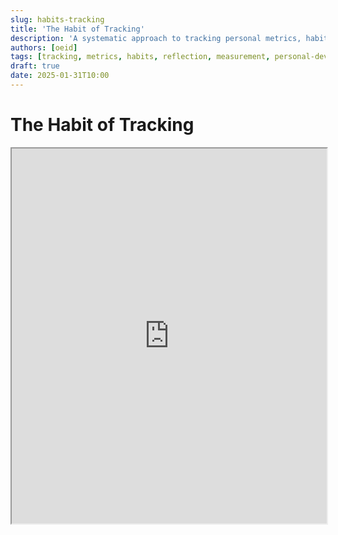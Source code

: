 ```yaml
---
slug: habits-tracking
title: 'The Habit of Tracking'
description: 'A systematic approach to tracking personal metrics, habits, and impact to enable effective reflection, measurement, and continuous improvement.'
authors: [oeid]
tags: [tracking, metrics, habits, reflection, measurement, personal-development, automation]
draft: true
date: 2025-01-31T10:00
---
```


# The Habit of Tracking

<iframe
  style={{ border: "1px solid rgba(0, 0, 0, 0.1)" }}
  width="100%"
  height="600"
  src="https://embed.figma.com/board/reFUj3lFudhquKldnUw9dL/The-Habit-Board?node-id=243-801&t=ho1inpLrxPG6sWzw-4&embed-host=share"
  allowFullScreen
/>

## Questions

- What metrics should I track to measure my personal and professional growth?
- How can I create systems to automatically track important habits and behaviors?
- What tools and apps can help me maintain consistent tracking without manual effort?
- How do I balance tracking enough data to be useful without overwhelming myself?
- What patterns in my tracking data can help me make better decisions?
- How can I use tracking data to identify areas for improvement and celebrate progress?
- What automations can I set up to reduce the friction of tracking?
- How do I create meaningful reviews and reflections based on my tracking data?

## Decision

Tracking is essential for personal and professional growth because it provides objective data about progress, identifies patterns in behavior, and enables data-driven decision making. Without tracking, it's difficult to know if efforts are actually leading to improvement or if habits are being maintained consistently. Tracking helps identify what's working, what isn't, and where to focus energy for maximum impact. It also provides accountability and motivation by making progress visible and measurable.

## Strategy

The strategic approach to tracking involves:
- **Daily Reviews**: Quick check-ins on key metrics and habits
- **Weekly Reviews**: Deeper analysis of patterns and progress
- **Automation**: Using tools like Streaks app, Apple Watch, and shortcuts to reduce manual tracking
- **Architecture**: Creating systems that automatically capture and process tracking data
- **Regular Assessment**: Using tracking data to measure against leadership principles and personal goals

## Hashtags

#tracking/metrics
#tracking/habits
#tracking/impact
#tracking/automation
#tracking/reflection

# Suggested Action Items

## #tracking/metrics
- Set up tracking systems for key personal and professional metrics
- Monitor gym visits, spiritual practices, and personal development activities
- Track workplace impact and career growth indicators
- Maintain records of personal resources (memories, assets, buckets, habits, goals)
- Monitor company resources (code commits, customers, workstreams)

## #tracking/habits
- Track daily and weekly habits to build consistency
- Monitor prayer focus and spiritual practices
- Track reading and learning activities
- Monitor sleep patterns and daily routines
- Use habit tracking apps like Streaks for consistency

## #tracking/impact
- Document workplace achievements and contributions
- Track progress against leadership principles
- Measure personal and professional growth over time
- Create systems to showcase impact for career advancement
- Regularly assess and document learning and development

## #tracking/automation
- Set up automated tracking systems to reduce manual effort
- Use Apple Watch and shortcuts to trigger exercise tracking
- Create Dropbox integrations for data collection
- Build architecture diagrams of tracking systems and triggers
- Implement LA metrics to nudge consistent tracking behavior

# Specific Action Items

*Note: Granular personal todos have been generalized into the Suggested Action Items section above. The specific implementation details and personal tracking items are now represented as abstract, repeatable activities that can be applied by anyone pursuing the habit of tracking.*
noteplan://x-callback-url/openNote?noteTitle=%F0%9F%93%8A%20Tracking%20Backlog%23%F0%9F%93%8A%20Tracking%20Backlog